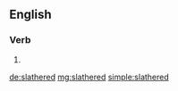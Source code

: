 ==English==

===Verb===
{{head|en}}

# {{en-past of|slather}}

[[de:slathered]]
[[mg:slathered]]
[[simple:slathered]]